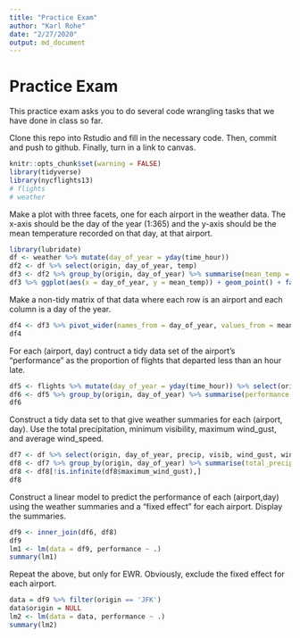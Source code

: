 ---
title: "Practice Exam"
author: "Karl Rohe"
date: "2/27/2020"
output: md_document
---

# Practice Exam

This practice exam asks you to do several code wrangling tasks that we have done in class so far. 

Clone this repo into Rstudio and fill in the necessary code.  Then, commit and push to github.  Finally, turn in a link to canvas. 



```{r echo = F}
knitr::opts_chunk$set(warning = FALSE)
library(tidyverse)
library(nycflights13)
# flights
# weather
```


Make a plot with three facets, one for each airport in the weather data.  The x-axis should be the day of the year (1:365) and the y-axis should be the mean temperature recorded on that day, at that airport.
```{r}
library(lubridate)
df <- weather %>% mutate(day_of_year = yday(time_hour))
df2 <- df %>% select(origin, day_of_year, temp)
df3 <- df2 %>% group_by(origin, day_of_year) %>% summarise(mean_temp = mean(temp, na.rm = T))
df3 %>% ggplot(aes(x = day_of_year, y = mean_temp)) + geom_point() + facet_wrap(~ origin)
```


Make a non-tidy matrix of that data where each row is an airport and each column is a day of the year.  

```{r}
df4 <- df3 %>% pivot_wider(names_from = day_of_year, values_from = mean_temp)
df4
```


For each (airport, day) contruct a tidy data set of the airport's "performance" as the proportion of flights that departed less than an hour late. 
```{r}
df5 <- flights %>% mutate(day_of_year = yday(time_hour)) %>% select(origin, day_of_year, dep_delay) 
df6 <- df5 %>% group_by(origin, day_of_year) %>% summarise(performance = sum(dep_delay < 60, na.rm = T)/n())
df6
```

Construct a tidy data set to that give weather summaries for each (airport, day).  Use the total precipitation, minimum visibility, maximum wind_gust, and average wind_speed.  
```{r}
df7 <- df %>% select(origin, day_of_year, precip, visib, wind_gust, wind_speed)
df8 <- df7 %>% group_by(origin, day_of_year) %>% summarise(total_precipitation = sum(precip), minimum_visibility = min(visib), maximum_wind_gust = max(wind_gust, na.rm = T), average_wind_speed = mean(wind_speed))
df8 <- df8[!is.infinite(df8$maximum_wind_gust),]
df8
```

Construct a linear model to predict the performance of each (airport,day) using the weather summaries and a "fixed effect" for each airport.  Display the summaries.  
```{r}
df9 <- inner_join(df6, df8)
df9
lm1 <- lm(data = df9, performance ~ .)
summary(lm1)
```

Repeat the above, but only for EWR.  Obviously, exclude the fixed effect for each airport.
```{r}
data = df9 %>% filter(origin == 'JFK')
data$origin = NULL
lm2 <- lm(data = data, performance ~ .)
summary(lm2)
```
